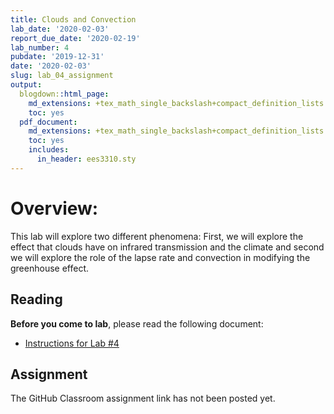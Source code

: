 ```yaml
---
title: Clouds and Convection
lab_date: '2020-02-03'
report_due_date: '2020-02-19'
lab_number: 4
pubdate: '2019-12-31'
date: '2020-02-03'
slug: lab_04_assignment
output:
  blogdown::html_page:
    md_extensions: +tex_math_single_backslash+compact_definition_lists
    toc: yes
  pdf_document:
    md_extensions: +tex_math_single_backslash+compact_definition_lists
    toc: yes
    includes:
      in_header: ees3310.sty
---
```

# Overview:

This lab will explore two different phenomena: First, we will explore the effect that clouds have on infrared transmission and the climate and second we will explore the role of the lapse rate and convection in modifying the greenhouse effect.

## Reading

**Before you come to lab**, please read the following document:

* [Instructions for Lab #4](/lab_docs/lab_04_instructions){target="_blank"}

## Assignment

The GitHub Classroom assignment link has not been posted yet.
